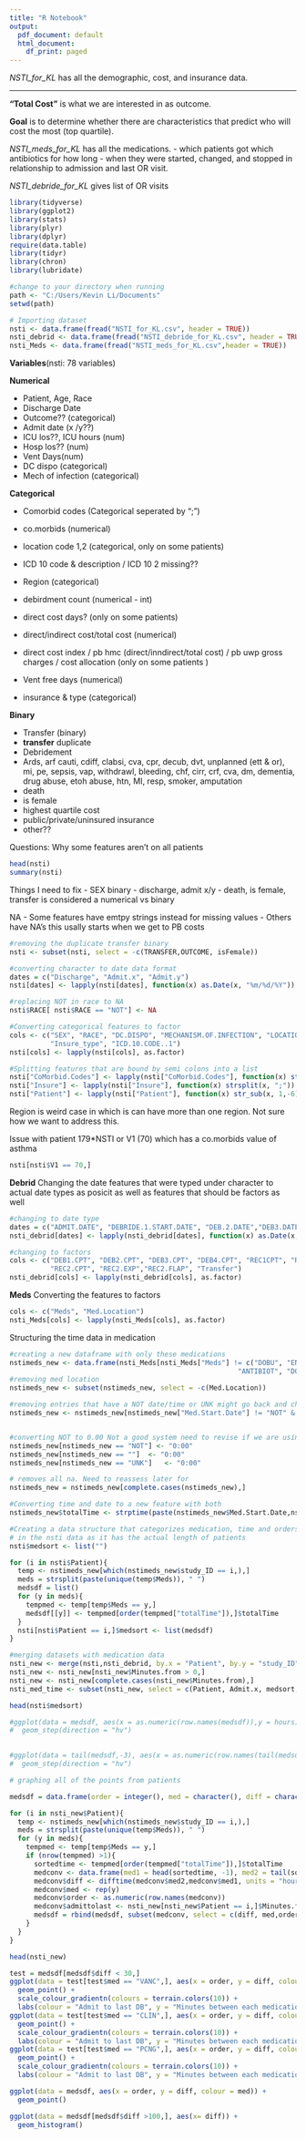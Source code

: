 ```yaml
---
title: "R Notebook"
output:
  pdf_document: default
  html_document:
    df_print: paged
---
```


*NSTI_for_KL* has all the demographic, cost, and insurance data. 

_________________________________________________________

**"Total Cost"** is what we are interested in as outcome.  

**Goal** is to determine whether there are characteristics that predict who will cost the most (top quartile). 

*NSTI_meds_for_KL* has all the medications. 
- which patients got which antibiotics for how long
- when they were started, changed, and stopped in relationship to admission and last OR visit.

*NSTI_debride_for_KL* gives list of OR visits 



```r
library(tidyverse)
library(ggplot2)
library(stats)
library(plyr)
library(dplyr)
require(data.table)
library(tidyr)
library(chron)
library(lubridate)

#change to your directory when running
path <- "C:/Users/Kevin Li/Documents"
setwd(path)

# Importing dataset
nsti <- data.frame(fread("NSTI_for_KL.csv", header = TRUE))
nsti_debrid <- data.frame(fread("NSTI_debride_for_KL.csv", header = TRUE))
nsti_Meds <- data.frame(fread("NSTI_meds_for_KL.csv",header = TRUE))
```


**Variables**(nsti: 78 variables)

**Numerical**

- Patient, Age, Race
- Discharge Date
- Outcome?? (categorical)
- Admit date (x /y??)
- ICU los??, ICU hours (num)
- Hosp los?? (num)
- Vent Days(num) 
- DC dispo (categorical)
- Mech of infection (categorical)

**Categorical**

- Comorbid codes (Categorical seperated by ";")
- co.morbids (numerical)
- location code 1,2 (categorical, only on some patients)
- ICD 10 code & description / ICD 10 2 missing?? 
- Region (categorical)
- debirdment count (numerical - int)
- direct cost days? (only on some patients)
- direct/indirect cost/total cost (numerical)
- direct cost index / pb hmc (direct/inndirect/total cost) / pb uwp gross charges / cost allocation (only on some patients )

- Vent free days (numerical)

- insurance & type (categorical)


**Binary**

- Transfer (binary)
- **transfer** duplicate 
- Debridement
- Ards, arf cauti, cdiff, clabsi, cva, cpr, decub, dvt, unplanned (ett & or), mi, pe, sepsis, vap, withdrawl, bleeding, chf, cirr, crf, cva, dm, dementia, drug abuse, etoh abuse, htn, MI, resp, smoker, amputation
- death 
- is female
- highest quartile cost 
- public/private/uninsured insurance
- other??

Questions: Why some features aren't on all patients 


```r
head(nsti)
summary(nsti)
```

Things I need to fix 
- SEX binary 
- discharge, admit x/y 
- death, is female, transfer is considered a numerical vs binary 

NA 
- Some features have emtpy strings instead for missing values 
- Others have NA's this usally starts when we get to PB costs 

```r
#removing the duplicate transfer binary 
nsti <- subset(nsti, select = -c(TRANSFER,OUTCOME, isFemale))
```

```r
#converting character to date data format
dates = c("Discharge", "Admit.x", "Admit.y")
nsti[dates] <- lapply(nsti[dates], function(x) as.Date(x, "%m/%d/%Y"))

#replacing NOT in race to NA
nsti$RACE[ nsti$RACE == "NOT"] <- NA

#Converting categorical features to factor
cols <- c("SEX", "RACE", "DC.DISPO", "MECHANISM.OF.INFECTION", "LOCATION.CODE.1", "LOCATION.CODE.2", "ICD.10..1.DESCRIPTION", "REGION",
          "Insure_type", "ICD.10.CODE..1")
nsti[cols] <- lapply(nsti[cols], as.factor)

#Splitting features that are bound by semi colons into a list
nsti["CoMorbid.Codes"] <- lapply(nsti["CoMorbid.Codes"], function(x) strsplit(x, ";"))
nsti["Insure"] <- lapply(nsti["Insure"], function(x) strsplit(x, ";"))
nsti["Patient"] <- lapply(nsti["Patient"], function(x) str_sub(x, 1,-6))

```

Region is weird case in which is can have more than one region. Not sure how we want to address this.

Issue with patient 179*NSTI or V1 (70) which has a co.morbids value of asthma 


```r
nsti[nsti$V1 == 70,]
```

**Debrid**
Changing the date features that were typed under character to actual date types as posicit as well as features that should be factors as well 

```r
#changing to date type
dates = c("ADMIT.DATE", "DEBRIDE.1.START.DATE", "DEB.2.DATE","DEB3.DATE", "DEB4.DATE", "REC1.DATE", "REC2.DATE", "REC3.DATE", "REC4.DATE", "DC.Date")
nsti_debrid[dates] <- lapply(nsti_debrid[dates], function(x) as.Date(x, "%m/%d/%Y"))

#changing to factors 
cols <- c("DEB1.CPT", "DEB2.CPT", "DEB3.CPT", "DEB4.CPT", "REC1CPT", "REC1.TOTAL", "REC1.EXP", "REC1.FLAP",
          "REC2.CPT", "REC2.EXP","REC2.FLAP", "Transfer")
nsti_debrid[cols] <- lapply(nsti_debrid[cols], as.factor)
```

**Meds**
Converting the features to factors 

```r
cols <- c("Meds", "Med.Location")
nsti_Meds[cols] <- lapply(nsti_Meds[cols], as.factor)
```

Structuring the time data in medication
```r
#creating a new dataframe with only these medications 
nstimeds_new <- data.frame(nsti_Meds[nsti_Meds["Meds"] != c("DOBU", "ENOX", "EPINEP", "NOPRESS", "STERIOD", "VASO", "WARF", 
                                                        "ANTIBIOT", "DOP", "HEP", "IVIG", "NOREPI", "PCC", "SOFA"),])
#removing med location
nstimeds_new <- subset(nstimeds_new, select = -c(Med.Location))

#removing entries that have a NOT date/time or UNK might go back and change if there is an alternative route 
nstimeds_new <- nstimeds_new[nstimeds_new["Med.Start.Date"] != "NOT" & nstimeds_new["Med.Start.Date"] != "UNK" & nstimeds_new["Med.Start.Date"] != "",]


#converting NOT to 0.00 Not a good system need to revise if we are using med location 
nstimeds_new[nstimeds_new == "NOT"] <- "0:00"
nstimeds_new[nstimeds_new == ""]  <- "0:00"
nstimeds_new[nstimeds_new == "UNK"]   <- "0:00"

# removes all na. Need to reassess later for 
nstimeds_new = nstimeds_new[complete.cases(nstimeds_new),]
```

```r
#Converting time and date to a new feature with both 
nstimeds_new$totalTime <- strptime(paste(nstimeds_new$Med.Start.Date,nstimeds_new$Med.Start.Time, sep = " "),"%m/%d/%Y %H:%M")
```

```r
#Creating a data structure that categorizes medication, time and orders them within a list in a list 
# in the nsti data as it has the actual length of patients 
nsti$medsort <- list("")

for (i in nsti$Patient){
  temp <- nstimeds_new[which(nstimeds_new$study_ID == i,),]
  meds = strsplit(paste(unique(temp$Meds)), " ")
  medsdf = list()
  for (y in meds){
    tempmed <- temp[temp$Meds == y,]
    medsdf[[y]] <- tempmed[order(tempmed["totalTime"]),]$totalTime
  }
  nsti[nsti$Patient == i,]$medsort <- list(medsdf)
} 
```

```r
#merging datasets with medication data
nsti_new <- merge(nsti,nsti_debrid, by.x = "Patient", by.y = "study_ID")
nsti_new <- nsti_new[nsti_new$Minutes.from > 0,]
nsti_new <- nsti_new[complete.cases(nsti_new$Minutes.from),]
nsti_med_time <- subset(nsti_new, select = c(Patient, Admit.x, medsort,Minutes.from))
```

```r
head(nsti$medsort)
```



```r
#ggplot(data = medsdf, aes(x = as.numeric(row.names(medsdf)),y = hours)) + 
#  geom_step(direction = "hv")
  
```

```r
#ggplot(data = tail(medsdf,-3), aes(x = as.numeric(row.names(tail(medsdf,-3))),y = hours)) + 
#  geom_step(direction = "hv")
```


```r
# graphing all of the points from patients 

medsdf = data.frame(order = integer(), med = character(), diff = character())

for (i in nsti_new$Patient){
  temp <- nstimeds_new[which(nstimeds_new$study_ID == i,),]
  meds = strsplit(paste(unique(temp$Meds)), " ")
  for (y in meds){
    tempmed <- temp[temp$Meds == y,]
    if (nrow(tempmed) >1){
      sortedtime <- tempmed[order(tempmed["totalTime"]),]$totalTime
      medconv <- data.frame(med1 = head(sortedtime, -1), med2 = tail(sortedtime, -1))
      medconv$diff <- difftime(medconv$med2,medconv$med1, units = "hours")
      medconv$med <- rep(y)
      medconv$order <- as.numeric(row.names(medconv))
      medconv$admittolast <- nsti_new[nsti_new$Patient == i,]$Minutes.from
      medsdf = rbind(medsdf, subset(medconv, select = c(diff, med,order, admittolast)))
    }
  }
} 

```

```r
head(nsti_new)
```

```r
test = medsdf[medsdf$diff < 30,]
ggplot(data = test[test$med == "VANC",], aes(x = order, y = diff, colour = admittolast)) +
  geom_point() +
  scale_colour_gradientn(colours = terrain.colors(10)) +
  labs(colour = "Admit to last DB", y = "Minutes between each medication change (Hours)", x = "Order of medication change", title = "VANC")
ggplot(data = test[test$med == "CLIN",], aes(x = order, y = diff, colour = admittolast)) +
  geom_point() +
  scale_colour_gradientn(colours = terrain.colors(10)) +
  labs(colour = "Admit to last DB", y = "Minutes between each medication change (Hours)", x = "Order of medication change", title = "CLIN")
ggplot(data = test[test$med == "PCNG",], aes(x = order, y = diff, colour = admittolast)) +
  geom_point() +
  scale_colour_gradientn(colours = terrain.colors(10)) +
  labs(colour = "Admit to last DB", y = "Minutes between each medication change (Hours)", x = "Order of medication change", title = "PCNG")
```
```r

ggplot(data = medsdf, aes(x = order, y = diff, colour = med)) +
  geom_point()
```
```r
ggplot(data = medsdf[medsdf$diff >100,], aes(x= diff)) +
  geom_histogram()
```



